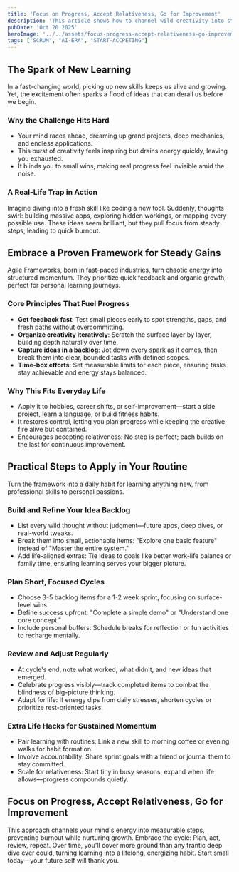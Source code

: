```yaml
---
title: 'Focus on Progress, Accept Relativeness, Go for Improvement'
description: 'This article shows how to channel wild creativity into steady progress using a simple, proven framework. No overwhelm—just clear steps, smart boundaries, and fast feedback.'
pubDate: 'Oct 20 2025'
heroImage: '../../assets/focus-progress-accept-relativeness-go-improvement.png'
tags: ["SCRUM", "AI-ERA", "START-ACCPETING"]
---
```

## The Spark of New Learning
In a fast-changing world, picking up new skills keeps us alive and growing. Yet, the excitement often sparks a flood of ideas that can derail us before we begin.

### Why the Challenge Hits Hard
- Your mind races ahead, dreaming up grand projects, deep mechanics, and endless applications.
- This burst of creativity feels inspiring but drains energy quickly, leaving you exhausted.
- It blinds you to small wins, making real progress feel invisible amid the noise.

### A Real-Life Trap in Action
Imagine diving into a fresh skill like coding a new tool. Suddenly, thoughts swirl: building massive apps, exploring hidden workings, or mapping every possible use. These ideas seem brilliant, but they pull focus from steady steps, leading to quick burnout.

## Embrace a Proven Framework for Steady Gains
Agile Frameworks, born in fast-paced industries, turn chaotic energy into structured momentum. They prioritize quick feedback and organic growth, perfect for personal learning journeys.

### Core Principles That Fuel Progress
- **Get feedback fast**: Test small pieces early to spot strengths, gaps, and fresh paths without overcommitting.
- **Organize creativity iteratively**: Scratch the surface layer by layer, building depth naturally over time.
- **Capture ideas in a backlog**: Jot down every spark as it comes, then break them into clear, bounded tasks with defined scopes.
- **Time-box efforts**: Set measurable limits for each piece, ensuring tasks stay achievable and energy stays balanced.

### Why This Fits Everyday Life
- Apply it to hobbies, career shifts, or self-improvement—start a side project, learn a language, or build fitness habits.
- It restores control, letting you plan progress while keeping the creative fire alive but contained.
- Encourages accepting relativeness: No step is perfect; each builds on the last for continuous improvement.

## Practical Steps to Apply in Your Routine
Turn the framework into a daily habit for learning anything new, from professional skills to personal passions.

### Build and Refine Your Idea Backlog
- List every wild thought without judgment—future apps, deep dives, or real-world tweaks.
- Break them into small, actionable items: "Explore one basic feature" instead of "Master the entire system."
- Add life-aligned extras: Tie ideas to goals like better work-life balance or family time, ensuring learning serves your bigger picture.

### Plan Short, Focused Cycles
- Choose 3-5 backlog items for a 1-2 week sprint, focusing on surface-level wins.
- Define success upfront: "Complete a simple demo" or "Understand one core concept."
- Include personal buffers: Schedule breaks for reflection or fun activities to recharge mentally.

### Review and Adjust Regularly
- At cycle's end, note what worked, what didn't, and new ideas that emerged.
- Celebrate progress visibly—track completed items to combat the blindness of big-picture thinking.
- Adapt for life: If energy dips from daily stresses, shorten cycles or prioritize rest-oriented tasks.

### Extra Life Hacks for Sustained Momentum
- Pair learning with routines: Link a new skill to morning coffee or evening walks for habit formation.
- Involve accountability: Share sprint goals with a friend or journal them to stay committed.
- Scale for relativeness: Start tiny in busy seasons, expand when life allows—progress compounds quietly.

## Focus on Progress, Accept Relativeness, Go for Improvement
This approach channels your mind's energy into measurable steps, preventing burnout while nurturing growth. Embrace the cycle: Plan, act, review, repeat. Over time, you'll cover more ground than any frantic deep dive ever could, turning learning into a lifelong, energizing habit. Start small today—your future self will thank you.